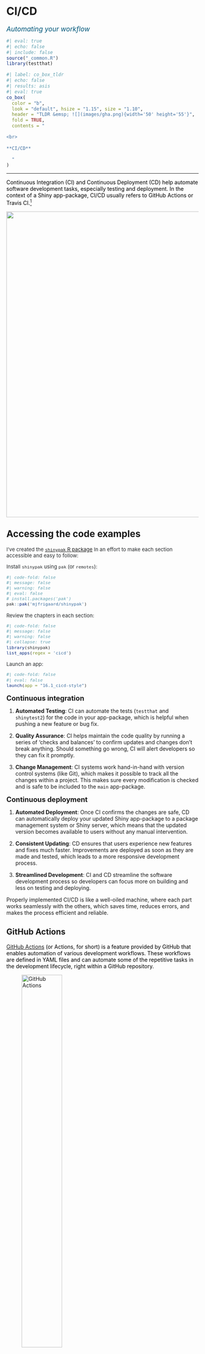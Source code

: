 # CI/CD {#sec-cicd}

[Automating your workflow]{style="font-size: 1.25em; font-style: italic; color: #02577A;"}

```r
#| eval: true 
#| echo: false 
#| include: false
source("_common.R")
library(testthat)
```

```r
#| label: co_box_tldr
#| echo: false
#| results: asis
#| eval: true
co_box(
  color = "b",
  look = "default", hsize = "1.15", size = "1.10",
  header = "TLDR &emsp; ![](images/gha.png){width='50' height='55'}",
  fold = TRUE,
  contents = "

<br>
  
**CI/CD**

  "
)
```

---

:::: {layout="[70, 30]"}

::: {style='color: #000000;'}

Continuous Integration (CI) and Continuous Deployment (CD) help automate software development tasks, especially testing and deployment. In the context of a Shiny app-package, CI/CD usually refers to GitHub Actions or Travis CI.[^no-travis-ci]

[^no-travis-ci]: This chapter will only cover CI/CD with GitHub Actions. Travis-CI has been around longer than GitHub Actions, and if you'd like to compare the two, I recommend [this article.](https://talent500.co/blog/github-actions-vs-travis-ci-weighing-pros-cons-and-selecting-the-ideal-platform/)

:::

![](images/gha_shinyap_icon.png){class="cover" width="800" fig-align='right'}

::::

:::: {.callout-tip collapse='true' appearance='simple'}

## [Accessing the code examples]{style='font-weight: bold; font-size: 1.15em;'}

::: {style='font-size: 0.95em; color: #282b2d;'}

I've created the [`shinypak` R package](https://mjfrigaard.github.io/shinypak/) In an effort to make each section accessible and easy to follow:
  
Install `shinypak` using `pak` (or `remotes`):

```r
#| code-fold: false 
#| message: false
#| warning: false
#| eval: false
# install.packages('pak')
pak::pak('mjfrigaard/shinypak')
```

Review the chapters in each section:
  
```r
#| code-fold: false 
#| message: false
#| warning: false
#| collapse: true
library(shinypak)
list_apps(regex = 'cicd')
```

Launch an app: 

```r
#| code-fold: false 
#| eval: false
launch(app = "16.1_cicd-style")
```

::: 

::::


[**Continuous integration**]{style="font-size: 1.30em;"}

1. **Automated Testing**: CI can automate the tests (`testthat` and `shinytest2`) for the code in your app-package, which is helpful when pushing a new feature or bug fix. 

2. **Quality Assurance**: CI helps maintain the code quality by running a series of 'checks and balances' to confirm updates and changes don't break anything. Should something go wrong, CI will alert developers so they can fix it promptly.

3. **Change Management**: CI systems work hand-in-hand with version control systems (like Git), which makes it possible to track all the changes within a project. This makes sure every modification is checked and is safe to be included to the `main` app-package.

[**Continuous deployment**]{style="font-size: 1.30em;"}

1. **Automated Deployment**: Once CI confirms the changes are safe, CD can automatically deploy your updated Shiny app-package to a package management system or Shiny server, which means that the updated version becomes available to users without any manual intervention.

2. **Consistent Updating**: CD ensures that users experience new features and fixes much faster. Improvements are deployed as soon as they are made and tested, which leads to a more responsive development process.

3. **Streamlined Development**: CI and CD streamline the software development process so developers can focus more on building and less on testing and deploying. 

Properly implemented CI/CD is like a well-oiled machine, where each part works seamlessly with the others, which saves time, reduces errors, and makes the process efficient and reliable.

## GitHub Actions {#sec-gha}

:::: {layout="[80, 20]"}

::: {style='color: #000000;'}

[GitHub Actions](https://github.com/features/actions) (or Actions, for short) is a feature provided by GitHub that enables automation of various development workflows. These workflows are defined in YAML files and can automate some of the repetitive tasks in the development lifecycle, right within a GitHub repository. 

:::

![GitHub Actions](images/gha_icon.png){width=50% fig-align='left'}

::::





Actions allow us to create custom workflows to automatically build, test, and deploy our code. Workflows can be triggered by a push to a branch, a pull request, a specific time schedule, or another GitHub event. 

```r
#| label: git_box_16.1_cicd-style
#| echo: false
#| results: asis
#| eval: true
git_margin_box(
  contents = "launch",
  fig_pw = '75%', 
  branch = "16.1_cicd-style", 
  repo = 'moviesApp')
```

### Workflow fields

The YAML workflow file configures and defines the automated tasks run in a GitHub repository. Workflows typically include fields for building, testing, and deploying code, and are structured into several key sections:

#### [`on`]{style="font-size: 1.05em; font-weight: bold; font-style: italic;"}

> *"An event is a specific activity in a repository that triggers a workflow run."*

:::: {layout="[50,50]" layout-valign="center"}

``` yaml
on:
  push:
    branches: [ main ]
  pull_request:
    branches: [ main ]
```

1. [**`on`** defines the [event(s) that trigger](https://docs.github.com/en/actions/learn-github-actions/understanding-github-actions#events) the workflow.]{style="font-size: 0.95rem;"}[^triggers]

[^triggers]: Triggers can be `push` and/or `pull` events to specific branches, creating a release, commenting on an issue, or even configured to run at scheduled times.

::::

#### [`name`]{style="font-size: 1.05em; font-weight: bold; font-style: italic;"}

:::: {layout="[50,50]" layout-valign="center"}


```yaml
name: shiny
```

2. [`name` is an optional field to identify a workflow in the Actions tab of the GitHub repository.]{style="font-size: 0.95rem;"}[^cicd-name]

[^cicd-name]: If `name` is not provided, GitHub will use the file path

::::

#### [`jobs`]{style="font-size: 1.05em; font-weight: bold; font-style: italic;"}

> *"A job is a set of steps in a workflow that is executed on the same runner."*

:::: {layout="[50,50]" layout-valign="center"}

```yaml
jobs:
  check:
    runs-on: ubuntu-latest
```

3. [The [**`job`**](https://docs.github.com/en/actions/using-jobs) and it's [identifier](https://docs.github.com/en/actions/using-jobs/using-jobs-in-a-workflow#setting-an-id-for-a-job) (`check`) are used to reference the runner, in this example it's `ubuntu-latest`.]{style="font-size: 0.95rem;"}


::::


:::: {layout="[50,50]" layout-valign="center"}

``` yaml
jobs:
  check:
    runs-on: ${{ matrix.config.os }}
    
```

4. [[**`matrix`**](https://docs.github.com/en/actions/using-jobs/using-a-matrix-for-your-jobs#using-a-matrix-strategy) runs jobs across different operating systems, programming language versions, etc.]{style="font-size: 0.95rem;"}

::::

:::: {layout="[50,50]" layout-valign="center"}

``` yaml
    name: ${{ matrix.config.os }} (${{ matrix.config.r }})
    
```

::::

:::: {layout="[50,50]" layout-valign="center"}

``` yaml
    strategy:
      fail-fast: false
      matrix:
        config:
          - {os: macos-latest,   r: 'release'}
          - {os: windows-latest, r: 'release'}
          - {os: ubuntu-latest,   r: 'release'}
```



5. [**`fail-fast: false`** means the workflow will continue running even if one of the `matrix` jobs fails.]{style="font-size: 0.95rem;"}

::::

#### [`steps`]{style="font-size: 1.05em; font-weight: bold; font-style: italic;"}

> *"Steps can run commands, run setup tasks, or run an action in your repository, a public repository, or an action published in a Docker registry. Not all steps run actions, but all actions run as a step."*

:::: {layout="[50,50]" layout-valign="center"}

``` yaml
steps:
    - uses: actions/checkout@v2

    - name: Set up R
      uses: r-lib/actions/setup-r@v2

    - name: Install package
      run: |
        install.packages('remotes')
        remotes::install_local('.')
      shell: Rscript {0}
      
```

6. [`steps` define a series of [tasks or actions](https://docs.github.com/en/actions/using-workflows/workflow-syntax-for-github-actions#jobsjob_idsteps) that the `job` will execute. These `steps` check out the code, set up an R environment, and installs a local package]{style="font-size: 0.95rem;"}

::::

```r
#| label: co_box_run_e_rscript_comparison
#| echo: false
#| results: asis
#| eval: true
co_box(
  color = "g", 
  look = "default", hsize = "1.15", size = "1.10",
  fold = TRUE,
  header = "What is **`shell: Rscript {0}`**?",
  contents = "
  
\`\`\`yaml
  name: Install packages
  run: |
    pkgs <- c('glue', 'cli')
    install.packages(pkgs)
  shell: Rscript {0}
\`\`\`
  
The command `install.packages(pkgs)` is run as an R script:
  
- `shell` specifies which command-line interpreter (`bash`, `pwsh`, `python`, or `Rscript`) to use for the `run` commands
  
- `Rscript` is the command-line tool provided by R to execute R scripts and commands in a non-interactive environment. 

- `{0}` is a placeholder for the R commands written in the `run` section. 

"
)
```

#### Comments 

Lines beginning with `#` will not be executed. It's common to provide 1) a reference to the workflow source ([`r-lib/actions`](https://github.com/r-lib/actions/) in this case) and 2) a link for help with debugging build failures.


```yaml
# Workflow derived from https://github.com/r-lib/actions/tree/v2/examples
# Need help debugging build failures? Start at https://github.com/r-lib/actions#where-to-find-help
```

### Workflow permissions

In order for workflows to run, we'll need to make sure Actions have read and write permissions. We can do this by clicking on the repository's **Settings** tab, then expand the **Actions** menu and select **General**:

![Repository Action settings](images/gh_action_settings.png){width='100%'}

In the **General** settings, we want to confirm the workflow has **Read and write permissions** permissions (if this needs to be been changed, be sure to click **Save**). 

![Workflow permissions](images/gh_action_permissions.png){width='100%'}

Now our workflows can commit and push changes to the repository.

### [`use_github_action()`]{style="font-size: 0.95em;"}

In R packages, we can set up the GitHub Action infrastructure with `usethis::use_github_action()`. The `name` can be any of the workflow files available at [r-lib/actions](https://github.com/r-lib/actions/?tab=readme-ov-file#list-of-actions). The first workflow we'll be demonstrating can be used to automate the [code style in an app-package](https://github.com/r-lib/actions/tree/v2/examples#style-package).

```r
#| code-fold: false
#| eval: false
usethis::use_github_action("style")
```

```bash
#| code-fold: false
#| eval: false
#| code-overflow: scroll
✔ Setting active project to '/projects/apps/moviesApp'
✔ Creating '.github/'
✔ Adding '*.html' to '.github/.gitignore'
✔ Creating '.github/workflows/'
✔ Saving 'r-lib/actions/examples/style.yaml@v2' to '.github/workflows/style.yaml'
```

The output tells us a local `.github/workflows/style.yaml` file has been copied from the [`r-lib/actions/examples/style.yaml@v2`](https://github.com/r-lib/actions/blob/v2/examples/style.yml) into the `.github/workflows` folder: 

```bash
#| code-fold: false
#| eval: false
.github/
  └── workflows
    └── style.yaml

2 directories, 1 file
```



The documentation for the `style.yaml@v2` file tells us this workflow,

> "*styles the R code in a package, then commits and pushes the changes to the same branch."* 

The code styling in this workflow is handled by the [`styler` package](https://styler.r-lib.org/), which "*formats your code according to the tidyverse style guide.*"

Three functions in the `20.1_cicd-style` branch have altered to have zero style (`R/display_type.R`, `R/mod_var_input.R`, and `R/test_logger.R`). You can copy the code for these functions in the chunk below:[^style-coverage]

```r
#| eval: false 
#| code-fold: true 
#| code-summary: 'show/hide no-style code'
# display_type ----
display_type <- function(run = "w") {
  
  if (run == "p") {
    
    options(shiny.launch.browser = .rs.invokeShinyPaneViewer)
    
  } else if (run == "b") {
    
    options(shiny.launch.browser = .rs.invokeShinyWindowExternal)
    
  } else if (run == "w") {
    
    options(shiny.launch.browser = .rs.invokeShinyWindowViewer)
    
  } else {
    
    options(shiny.launch.browser = NULL)
    
  }

  shinyViewerType <- getOption("shiny.launch.browser") |>
    attributes() |> unlist() |> unname()

  cli::cli_alert_info("shinyViewerType set to {shinyViewerType}")
}

# mod_var_input_ui ----
mod_var_input_ui <- function(id) {
  ns <- NS(id)
  tagList(
    selectInput(
      inputId = ns("y"),
      label = "Y-axis:",
      choices = c("IMDB rating" = "imdb_rating",
        "IMDB number of votes" = "imdb_num_votes",
        "Critics Score" = "critics_score",
        "Audience Score" = "audience_score",
        "Runtime" = "runtime"), selected = "audience_score"
    ),
    selectInput(inputId = ns("x"),
      label = "X-axis:",
      choices = c("IMDB rating" = "imdb_rating",
        "IMDB number of votes" = "imdb_num_votes",
        "Critics Score" = "critics_score",
        "Audience Score" = "audience_score",
        "Runtime" = "runtime"), selected = "imdb_rating"
    ),
    selectInput(inputId = ns("z"),
      label = "Color by:",
      choices = c("Title Type" = "title_type",
        "Genre" = "genre",
        "MPAA Rating" = "mpaa_rating",
        "Critics Rating" = "critics_rating",
        "Audience Rating" = "audience_rating"), selected = "mpaa_rating"
    ),
    sliderInput(inputId = ns("alpha"),
      label = "Alpha:",
      min = 0, max = 1, step = 0.1, value = 0.5
    ),
    sliderInput(
      inputId = ns("size"),
      label = "Size:", min = 0, max = 5, value = 2
    ),
    textInput(inputId = ns("plot_title"),
      label = "Plot title",
      placeholder = "Enter plot title"
    )
  )
}
# test_logger ----
test_logger <- function(start = NULL, end = NULL, msg) {
  
  if (is.null(start) & is.null(end)) {
    
    cat("\n")
    
    logger::log_info("{msg}")
    
    } else if (!is.null(start) & is.null(end)) {
    
    cat("\n")
    
    logger::log_info("\n[ START {start} = {msg}]")
  
    } else if (is.null(start) & !is.null(end)) {
      
    cat("\n")
      
    logger::log_info("\n[ END {end} = {msg}]")
    
    } else {
      
    cat("\n")
      
    logger::log_info("\n[ START {start} = {msg}]")
    
    cat("\n")
    
    logger::log_info("\n[ END {end} = {msg}]")
    
    }
  
}
```


[^style-coverage]: We'll be covering code styling in the [Style](style.qmd) chapter.

We'll make one small change to `style.yaml` before pushing it to GitHub. **Instead of having the workflow automatically commit and push the styled code changes to the same branch, we'll limit the code styling to the `20.1_cicd-style` branch:**


```yaml
on:
  push:
    branches: [20.1_cicd-style]
    paths: ["**.[rR]", "**.[qrR]md", "**.[rR]markdown", "**.[rR]nw", "**.[rR]profile"]
```

This change ensures our `style` workflow will be triggered only for pushes to the specified `branches` (and when changes are made to files with the specified extensions in `path`). 

After saving these changes to [`.github/workflows/style.yaml`](https://github.com/mjfrigaard/moviesApp/blob/20.1_cicd-style/.github/workflows/style.yaml), we'll add, commit, and push the changes to GitHub, 

```bash
#| eval: false 
#| code-fold: false 
git add .
git commit -m "updates to style workflow"
```

```bash
#| eval: false 
#| code-fold: false
[20.1_cicd-style 899bd38] updates to style workflow
 4 files changed, 43 insertions(+), 45 deletions(-)
```

```bash
#| eval: false 
#| code-fold: false 
git push
```

```bash
#| eval: false 
#| code-fold: false 
Enumerating objects: 17, done.
Counting objects: 100% (17/17), done.
Delta compression using up to 12 threads
Compressing objects: 100% (8/8), done.
Writing objects: 100% (9/9), 950 bytes | 25.00 KiB/s, done.
Total 9 (delta 6), reused 0 (delta 0), pack-reused 0
remote: Resolving deltas: 100% (6/6), completed with 6 local objects.
To https://github.com/mjfrigaard/moviesApp.git
   d366e0f..899bd38  20.1_cicd-style -> 20.1_cicd-style
```

If we view the **Actions** tab, we'll see the workflow listed with the name of our commit message: 

![Currently running workflows](images/gh_action_tab.png){width='100%'}

Clicking on the workflow reveals the following: 

![name of running workflow](images/gh_action_details.png){width='100%'}

The **style** widget contains each step in the workflow file. If we click on it we can see each step executed in real-time. Below we can see the dependency lockfile from `pak`:

![**Install dependencies** workflow step running](images/gh_action_dependencies_output.gif){width='100%'}

The actual styling comes is in the **Style** step: 

![**Style**, **Commit and push changes**, **Post install dependencies**, **Post checkout repo**, and **Post Cache Styler** workflow steps running](images/gh_action_style_output.gif){width='100%'}

When the workflow has finished, we can pull the style changes to our local branch and view the styled files:[^rlib-actions-examples] 

[^rlib-actions-examples]: You can find more examples of common GitHub Actions for R packages in [r-lib/actions/examples](https://github.com/r-lib/actions/tree/v2/examples#readme).

```bash
#| eval: false 
#| code-fold: false 
git pull
```

```bash
#| eval: false 
#| code-fold: false 
remote: Enumerating objects: 4, done.
remote: Counting objects: 100% (4/4), done.
remote: Total 4 (delta 3), reused 4 (delta 3), pack-reused 0
Unpacking objects: 100% (4/4), 450 bytes | 56.00 KiB/s, done.
From https://github.com/mjfrigaard/moviesApp
   899bd38..0ad97cf  20.1_cicd-style -> origin/20.1_cicd-style
Updating 899bd38..0ad97cf
Fast-forward
 R/display_type.R  | 13 +++----------
 R/mod_var_input.R | 30 ++++++++++++++++++++----------
 R/test_logger.R   | 30 ++++++++++--------------------
 3 files changed, 33 insertions(+), 40 deletions(-)
```


## A Shiny workflow

We'll be adapting the example GitHub Action workflow file for [deploying a Shiny application](https://github.com/r-lib/actions/blob/v2/examples/shiny-deploy.yaml). Before we get to the workflow file, we need to address a few settings and configurations that need to take place *outside* of the workflow file. 

```r
#| label: git_box_16.2_cicd-shiny
#| echo: false
#| results: asis
#| eval: true
git_margin_box(
  contents = "launch",
  fig_pw = '75%', 
  branch = "16.2_cicd-shiny", 
  repo = 'moviesApp')
```

### Creating repository secrets

We need to make sure our `rsconnect` secrets are stored with the GitHub repository (so we can access them from within the workflow file). To do this, we're going to return to the **Settings** tab on the `moviesApp` repository, expand **Secrets and variables** under **Security**, and select **Actions**:[^repo-secrets]

[^repo-secrets]: GitHub secrets should be specified by the user following the instructions in the [Creating secrets for a repository](https://docs.github.com/en/actions/security-guides/using-secrets-in-github-actions#creating-secrets-for-a-repository) article.

![**Secrets and variables** for `moviesApp` repository](images/gh_action_secrets_repo.png){width='80%' fig-align='center'}

Use **New repository secret** to create three new secrets: **RSCONNECT_USER**, **RSCONNECT_TOKEN**, and **RSCONNECT_SECRET**. You can access these in your shinyapps.io account:

![**Token** and **Secret** from shinyapps.io](images/gh_action_shinyapps_secrets_token.png){width='100%' fig-align='center'}

When you're finished, should see the following three **Repository secrets**:

![**Repository secrets** in `moviesApp`](images/gh_action_all_repo_secrets.png){width='95%' fig-align='center'}

### Enable private repositories 

We also need to make sure our shinyapps.io account allows us to install from private GitHub repositories during a workflow deployment. We can do this in the **Profile** menu item in our dashboard:

![**Update Authentication** in shinyapps.io profile](images/gh_action_shinyapps_auth.png){width='85%' fig-align='center'}

Clicking **Update Authentication** will open your Posit profile settings, where you can enable private repositories. 

![**Private repo access also enabled**](images/gh_action_shinyapps_private_repos.png){width='95%' fig-align='center'}

### Generate [`renv.lock`]{style="font-size: 0.95em; font-weight: bold;"}

The documentation for 'Shiny App Deployment' indicates we need to create a `renv` lockfile in the `20.2_cicd-shiny` branch.[^renv-lockfile] 

[^renv-lockfile]: "*This action assumes you have an `renv` lockfile in your repository that describes the R packages and versions required for your Shiny application.*" - [Shiny App Deployment](https://github.com/r-lib/actions/tree/v2/examples#shiny-app-deployment)

We can create the lockfile with the code below:

```r
#| eval: false
#| code-fold: false
install.packages('renv')
renv::init(force = TRUE)
```

```bash
#| eval: false
#| code-fold: false
This project contains a DESCRIPTION file.
Which files should renv use for dependency discovery in this project? 

1: Use only the DESCRIPTION file. (explicit mode)
2: Use all files in this project. (implicit mode)
```

We're going to use the `explicit mode`, because the dependencies in the `DESCRIPTION` should be all that's needed to run and deploy the application.

```bash
#| eval: false
#| code-fold: false
Selection: 1
```

```bash
#| eval: false
#| code-fold: false
- Using 'explicit' snapshot type. Please see `?renv::snapshot` for more details.

This project already has a private library. What would you like to do? 

1: Activate the project and use the existing library.
2: Re-initialize the project with a new library.
3: Abort project initialization.
```

We will start fresh and create a new project library:

```bash
#| eval: false
#| code-fold: false
Selection: 2
- Resolving missing dependencies ...
```

After `renv` has discovered and installed the dependencies, the R session will restart and we'll see the following new folder/files: 

```bash
#| eval: false
#| code-fold: false
├── .Rprofile # <1>
├── renv/
│   ├── activate.R
│   └── settings.json # <2>
└── renv.lock # <3>
```
1. `.Rprofile` contains a call to `source("renv/activate.R")`, which manages the project-level dependencies   
2. `renv` settings   
3. `renv` lockfile

When using `renv` in package development, we want to be sure to run `renv::install()` and `renv::update()`: 

```r
#| eval: false
#| code-fold: false
renv::install()
```

```bash
#| eval: false
#| code-fold: false
- There are no packages to install.
```

```r
#| eval: false
#| code-fold: false
renv::update()
```

```bash
#| eval: false
#| code-fold: false
- Checking for updated packages ... Done!
- All packages appear to be up-to-date.
```

### [`shiny-deploy.yaml`]{style="font-size: 0.90em; font-weight: bold;"}

We can include the 'Shiny App Deployment' workflow file in `moviesApp` with `usethis::use_github_action("shiny-deploy")`:[^shiny-depoy]

[^shiny-depoy]: Instructions for the GitHub Action Shiny deployment can be found [here](https://github.com/r-lib/actions/tree/v2/examples#shiny-app-deployment)

```r
#| eval: false 
#| code-fold: false
usethis::use_github_action("shiny-deploy")
```

```bash
#| eval: false 
#| code-fold: false
✔ Creating '.github/'
✔ Adding '^\\.github$' to '.Rbuildignore'
✔ Adding '*.html' to '.github/.gitignore'
✔ Creating '.github/workflows/'
✔ Saving 'r-lib/actions/examples/shiny-deploy.yaml@v2' to '.github/workflows/shiny-deploy.yaml'
```

This example workflow file is designed to deploy a Shiny application to a server. We're going to make a few changes to `shiny-deploy.yaml` so it will deploy the application stored in the [`20.2_cicd-shiny` branch](https://github.com/mjfrigaard/moviesApp/tree/20.2_cicd-shiny).

The example shiny workflow includes calls to `rsconnect::setAccountInfo()` and `rsconnect::deployApp()`. We'll perform a sanity check and confirm we can deploy the application using the information we've collected:

-   Start by entering your rsconnect info: 

    ```r
    #| eval: false 
    #| code-fold: false
    install.packages('rsconnect')
    rsconnect::setAccountInfo(
      name = "mjfrigaard",
      token = "YOUR TOKEN", 
      secret = "YOUR SECRET")
    ```
    
    -   Then try to deploy the application using `rsconnect::deployApp()`:

    ```r
    #| eval: false 
    #| code-fold: false
    library(moviesApp)
    rsconnect::deployApp(
      appName = "moviesAppCICD",
      account = "mjfrigaard",
      server = "shinyapps.io",
      forceUpdate = TRUE)
    ```

    -   Reading the deployment log will tells us if the secret, token, configuration, and lockfile are all working:

```bash
#| eval: false 
#| code-fold: false
── Preparing for deployment ──────────────────────────────────────────────────
✔ Deploying "moviesAppCICD" using "server: shinyapps.io / username: mjfrigaard"
ℹ Bundling 50 files: .github/workflows/shiny-deploy.yaml, .Rbuildignore, ..., 
tests/testthat.R, and vignettes/test-specs.Rmd
ℹ Capturing R dependencies with renv
✔ Found 99 dependencies
✔ Created 2,431,325b bundle
ℹ Uploading bundle...
✔ Uploaded bundle with id 8130675
── Deploying to server ─────────────────────────────────────────────────────────
Waiting for task: 1372980209
  building: Processing bundle: 8130675
  building: Building image: 9770352
  building: Fetching packages
  building: Installing packages
  building: Installing files
  building: Pushing image: 9770352
  deploying: Starting instances
  unstaging: Stopping old instances
── Deployment complete ─────────────────────────────────────────────────────────
✔ Successfully deployed to <https://mjfrigaard.shinyapps.io/moviesAppCICD/>
```

Making sure my application will deploy locally with the code I plan on putting in a workflow file makes me confident it run when it's triggered. Below we'll adapt the `.github/workflows/shiny-deploy.yaml` file to deploy `moviesApp`. 

#### Trigger

::: {layout="[50,50]" layout-valign="center"}

```YAML
on:
  push:
    branches: [20.2_cicd-shiny]
    
name: shiny
```



1.   [The event we want the workflow triggered **`on`** is a `push` to the `20.2_cicd-shiny` branch]{style="font-size: 0.90rem;"}    
2.   [We'll change the **`name`** to `shiny`]{style="font-size: 0.90rem;"}


:::



#### Jobs 

::: {layout="[50,50]" layout-valign="center"}

```yaml
jobs:
  shiny-deploy:
    runs-on: ubuntu-latest
    env:
      GITHUB_PAT: ${{ secrets.GITHUB_TOKEN }}
```


3.   [**`jobs`** remains unchanged, but the identifier should match the **`name`**.]{style="font-size: 0.90rem;"} [^jobs-shiny]

[^jobs-shiny]: `run-on` is the latest Ubuntu runner and `env` is the `GITHUB_PAT` environment variable is your GitHub personal access token (access a secret with `secrets.<SECRET_NAME>`) 

:::

#### Steps 

::: {layout="[50,50]" layout-valign="center"}

``` yaml
    steps:
      - uses: actions/checkout@v3
```

4.   [Check out the repository code]{style="font-size: 0.90rem;"} 

:::

::: {layout="[50,50]" layout-valign="center"}

``` yaml
      - uses: r-lib/actions/setup-pandoc@v2
```

5.   [Set up Pandoc for document conversions]{style="font-size: 0.90rem;"} 

:::

::: {layout="[50,50]" layout-valign="center"}

``` yaml
      - uses: r-lib/actions/setup-r@v2
        with:
          use-public-rspm: true
```

6.   [Set up R environment]{style="font-size: 0.90rem;"}     
    a.   [`use-public-rspm` is the public RStudio package manager]{style="font-size: 0.90rem;"}      

:::

::: {layout="[50,50]" layout-valign="center"}

``` yaml
      - uses: r-lib/actions/setup-renv@v2
```

7.   [Set up `renv` to manage the project-specific dependencies captured in `renv.lock`]{style="font-size: 0.90rem;"} 

:::

::: {layout="[50,50]" layout-valign="center"}

``` yaml
      - name: Install rsconnect
        run: install.packages("rsconnect")
        shell: Rscript {0}
```

8.   [`Install rsconnect` the step to deploy our app to the Shiny server]{style="font-size: 0.90rem;"}       
    a.   [`run` installs the `rsconnect` package]{style="font-size: 0.90rem;"} 

:::

In the following steps, we'll provide our account username (`ACCOUNT`) and a name for our app (`moviesAppCICD`). This will deploy an application at `https://<ACCOUNT>.shinyapps.io/<APPNAME>/`
        
::: {layout="[50,50]" layout-valign="center"}

    
```yaml
    - name: Authorize and deploy app
      env: 
        APPNAME: moviesAppCICD
        ACCOUNT: mjfrigaard
        SERVER: shinyapps.io 
```

9.   [`Authorize and deploy app` defines the step to deploy our Shiny app]{style="font-size: 0.90rem;"}      
10.   [`env` sets up the environment variables `APPNAME`, `ACCOUNT`, and `SERVER`]{style="font-size: 0.90rem;"}  
        
:::


The final `run` step sets the account information using `rsconnect::setAccountInfo()` and deploys the app to the specified server using `rsconnect::deployApp()`:

    
```yaml
    run: |
      rsconnect::setAccountInfo("${{ secrets.RSCONNECT_USER }}", "${{ secrets.RSCONNECT_TOKEN }}", "${{ secrets.RSCONNECT_SECRET }}")
      rsconnect::deployApp(appName = "${{ env.APPNAME }}", account = "${{ env.ACCOUNT }}", server = "${{ env.SERVER }}", forceUpdate = TRUE)
    shell: Rscript {0}
```

When we add, commit, and push the changes to the repo, we see the following deployment log:

```bash
#| eval: false
#| code-fold: false
git add .
git commit -m "shiny deploy workflow"
git push
```

```bash
#| eval: false
#| code-fold: false
[20.2_cicd-shiny 7953a5c] shiny deploy workflow
 10 files changed, 2130 insertions(+)
 create mode 100644 .Rprofile
 create mode 100644 .github/.gitignore
 create mode 100644 .github/workflows/shiny-deploy.yaml
 create mode 100644 renv.lock
 create mode 100644 renv/.gitignore
 create mode 100644 renv/activate.R
 create mode 100644 renv/settings.json
 create mode 100644 rsconnect/shinyapps.io/mjfrigaard/moviesAppCICD.dcf
```

We can see the workflow running on the **Actions** tab of the `moviesApp` repository: 

![shiny deploy workflow running](images/gh_action_shiny_tab.png){width='100%' fig-align='center'}

When it's finished, we can see the deployment log from the workflow looks similar to the log we saw locally:

![deploy log from workflow](images/gh_action_shiny_deploy.png){width='100%' fig-align='center'}

## A Shiny/Docker workflow

In the previous chapter we covered Docker, which builds and application in an image and containerizes the deployment. We can combine Docker and GitHub Actions to automate the deployment of an app, which minimizes any risks of environmental discrepancies (avoiding the "it works on my machine" problem) and manual deployment processes (if something goes wrong after a workflow run, rolling back to a previous version in Git is straightforward). 

```r
#| label: git_box_16.3_cicd-docker
#| echo: false
#| results: asis
#| eval: true
git_margin_box(
  contents = "launch",
  fig_pw = '75%', 
  branch = "16.3_cicd-docker", 
  repo = 'moviesApp')
```

### Secrets and tokens

Most of the steps below are covered in the excellent blog post by [Nicola Rennie](https://nrennie.rbind.io/)[^post-automatically-deploying-a-shiny-app] I've updated the contents to work with a Shiny app-package.

[^post-automatically-deploying-a-shiny-app]: Automatically deploying a Shiny app for browsing #RStats tweets with GitHub Actions. Nicola Rennie. October 3, 2022. https://nrennie.rbind.io/blog/2022-10-05-automatically-deploying-a-shiny-app-for-browsing-rstats-tweets-with-github-actions/

To make sure our `RSCONNECT_USER`, `RSCONNECT_TOKEN`, and `RSCONNECT_SECRET` travels with our `Dockerfile`, we can store these as environmental variables with `Sys.setenv()`:

```r
#| eval: false
#| code-fold: false
Sys.setenv(RSCONNECT_USER = '<username>', 
  RSCONNECT_TOKEN = '<token>', 
  RSCONNECT_SECRET = '<secret>')
```

These will be passed to `rsconnect::setAccountInfo()` in our `deploy.R` file.

### [`deploy.R`]{style="font-size: 0.95em; font-weight: bold;"}

`deploy.R` contains the calls to `rsconnect::setAccountInfo()` and `rsconnect::deployApp()` we had in our previous workflow file. `Sys.getenv()` will retrieve the username, token, and secret stored with `Sys.setenv()`:

```r
#| eval: false
#| code-fold: false
setAccountInfo(name = Sys.getenv("RSCONNECT_USER"),
               token = Sys.getenv("RSCONNECT_TOKEN"),
               secret = Sys.getenv("RSCONNECT_SECRET"))
deployApp(appDir = ".", 
  appName = "moviesAppDockerCiCd", 
  account = "mjfrigaard", 
	server = "shinyapps.io", 
	forceUpdate = TRUE)
```

The `deploy.R` script should be placed in the root folder of `moviesApp`.

### [`Dockerfile`]{style="font-size: 0.95em; font-weight: bold;"}

The `Dockerfile` will look similar to the example in the [Docker](docker.qmd) chapter, but with a few important changes: 

1. The `/home/moviesAppDockerCiCd` directory is not only the image location we'll be launching the application from, it's also the URL for the deployed app: 
    -   `https://` **`username`** `.shinyapps.io/moviesAppDockerCiCd/`
2. We'll include `rsconnect` and `bslib` in the list of packages to install.   
3. The final command runs the application from the `deploy.R` file


```bash
FROM rocker/shiny
RUN mkdir /home/moviesAppDockerCiCd
ADD . /home/moviesAppDockerCiCd
WORKDIR /home/moviesAppDockerCiCd
RUN R -e 'install.packages(c("rlang", "stringr", "shiny", "ggplot2", "remotes", "rsconnect", "bslib"))'
RUN R -e 'remotes::install_local(upgrade="never")'
EXPOSE 8180
CMD Rscript deploy.R
```

### [`docker.yml`]{style="font-size: 0.95em; font-weight: bold;"}

::: {layout="[50,50]" layout-valign="top"}

``` yaml
name: docker-shiny, moviesapp

on:
  push:
    branches: [ 20.3_cicd-docker ]

jobs:
  docker:
    runs-on: ubuntu-latest
    
    steps:
      - uses: actions/checkout@v3

      - name: Build image
        run: docker build -t moviesapp . 
```

1.   [Add a `name` for the Docker/Shiny workflow]{style="font-size: 0.90rem;"}   

2.   [Specify the triggering event the workflow will run **`on`**]{style="font-size: 0.90rem;"} 

3.   [The **`job`** will run on `ubuntu-latest` (with **`docker`** id)]{style="font-size: 0.90rem;"}  

4.   [Checkout the code]{style="font-size: 0.90rem;"}

5.   [Build the docker image with `docker build`]{style="font-size: 0.90rem;"}

:::

The final `execute` step is runs docker run and passes our environment variables to the secrets we have stored in GitHub (i.e., with `secrets.<SECRET_NAME>`):

```yaml
      - name: execute
        run: >
          docker run -e RSCONNECT_USER=${{ secrets.RSCONNECT_USER }} -e RSCONNECT_TOKEN=${{ secrets.RSCONNECT_TOKEN }}  -e RSCONNECT_SECRET=${{ secrets.RSCONNECT_SECRET }} moviesapp  
       
```

### App dependencies 

`rsconnect` has a handy `appDependencies()` function that returns a `data.frame` of packages, versions, and repositories for your application: 

```r
#| eval: false
#| code-fold: false
head(rsconnect:::appDependencies(appDir = "."))
```

```r
#| eval: false
#| code-fold: false
#>        Package  Version Source               Repository
#> 1  AsioHeaders 1.22.1-2   CRAN https://cran.rstudio.com
#> 2         MASS   7.3-60   CRAN https://cran.rstudio.com
#> 3       Matrix    1.6-4   CRAN https://cran.rstudio.com
#> 4           R6    2.5.1   CRAN https://cran.rstudio.com
#> 5 RColorBrewer    1.1-3   CRAN https://cran.rstudio.com
#> 6         Rcpp   1.0.12   CRAN https://cran.rstudio.com
```

Passing `appDependencies()` function in your app-package directory will tell you if any packages have missing `Source` or `Repository` values (this can cause the deployment to fail).

I also recommend running `attachment::att_amend_desc()` to capture all the dependencies in the `DESCRIPTION`. For example, `att_amend_desc()` added the following packages to the `Suggests` field in the `DESCRIPTION`:[^attachment-dev]

[^attachment-dev]: `att_amend_desc()` adds a `dev` folder with a YAML config file, but you can be remove this before building/deploying.


```bash
[+] 4 package(s) added: fst, shinytest2, testthat, tidyr.
```

In the Shiny workflow example we captured our application dependencies using `renv`, but when we used Docker with Github Actions, we didn't create a `renv.lock` file (or `renv` folder). When the workflow runs and `renv` is used to capture our dependencies (line 13 in the output below), we see a message about the packages listed in the `Suggests` field or our `DESCRIPTION`:  

![Docker deploy log ](images/gh_docker_deploy.png){width='100%' fig-align='center'}

Not having these packages installed doesn't interfere with the application deploying because the packages listed in `Suggests` are used in `vignettes/`, `data-raw/`, and `tests/`.

View the deployed application [here](https://mjfrigaard.shinyapps.io/moviesAppDockerCiCd/).

## Recap {.unnumbered}


```r
#| label: co_box_recap
#| echo: false
#| results: asis
#| eval: true
co_box(
  color = "g", 
  fold = FALSE,
  look = "default", hsize = "1.15", size = "1.10", 
  header = "Recap: CI/CD!",
  contents = "
<br>
  
- GitHub Actions can be used to set up the necessary R environment and dependencies required to deploy the application from your app-package, while allowing secure account credentials stored in GitHub secrets. 
  
- The workflows in this chapter are only triggered by changes to the `20.1_cicd-style`, `20.2_cicd-shiny`, and `20.3_cicd-docker` branches of the `moviesApp` repository.
  
- CI/CD streamlines a secure deployment process, which allows you to focus more on developing your application.
  
- Read about CI/CD in the `rhino` framework in [this appendix section](rhino_cicd.qmd)")
```


```r
#| label: git_contrib_box
#| echo: false
#| results: asis
#| eval: true
git_contrib_box()
```



<!-- https://github.com/pharmaverse/admiralci/blob/main/.github/workflows/code-coverage.yml --> 

